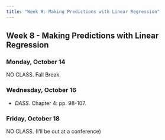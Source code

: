 ```yaml
---
title: "Week 8: Making Predictions with Linear Regression"
---
```


::: {.content-visible when-format="pdf"}

## Week 8 - Making Predictions with Linear Regression

:::



[//]: <> (Need to write intro)

### Monday, October 14

NO CLASS. Fall Break.


### Wednesday, October 16

- *DASS.* Chapter 4: pp. 98-107.


### Friday, October 18

NO CLASS. (I'll be out at a conference)


 
